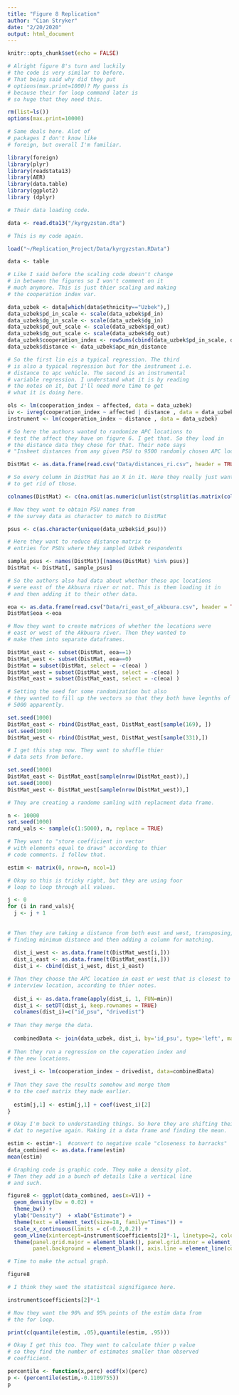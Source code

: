 ```yaml
---
title: "Figure 8 Replication"
author: "Cian Stryker"
date: "2/20/2020"
output: html_document
---
```


```r
knitr::opts_chunk$set(echo = FALSE)

# Alright figure 8's turn and luckily
# the code is very similar to before. 
# That being said why did they put
# options(max.print=1000)? My guess is
# because their for loop command later is
# so huge that they need this. 

rm(list=ls())
options(max.print=10000)

# Same deals here. Alot of 
# packages I don't know like 
# foreign, but overall I'm familiar.

library(foreign)
library(plyr)
library(readstata13)
library(AER)
library(data.table)
library(ggplot2)
library (dplyr)
```

```r

# Their data loading code. 

data <- read.dta13("/kyrgyzstan.dta")

```


```r

# This is my code again. 

load("~/Replication_Project/Data/kyrgyzstan.RData")

data <- table
```

```r

# Like I said before the scaling code doesn't change
# in between the figures so I won't comment on it 
# much anymore. This is just thier scaling and making
# the cooperation index var.

data_uzbek <- data[which(data$ethnicity=="Uzbek"),]
data_uzbek$pd_in_scale <- scale(data_uzbek$pd_in)
data_uzbek$dg_in_scale <- scale(data_uzbek$dg_in)
data_uzbek$pd_out_scale <- scale(data_uzbek$pd_out)
data_uzbek$dg_out_scale <- scale(data_uzbek$dg_out)
data_uzbek$cooperation_index <- rowSums(cbind(data_uzbek$pd_in_scale, data_uzbek$dg_in_scale, data_uzbek$pd_out_scale, data_uzbek$dg_out_scale), na.rm=T)/4
data_uzbek$distance <- data_uzbek$apc_min_distance
```


```r

# So the first lin eis a typical regression. The third
# is also a typical regression but for the instrument i.e.
# distance to apc vehicle. The second is an instrumental 
# variable regression. I understand what it is by reading
# the notes on it, but I'll need more time to get
# what it is doing here. 

ols <- lm(cooperation_index ~ affected, data = data_uzbek)
iv <- ivreg(cooperation_index ~ affected | distance , data = data_uzbek)
instrument <- lm(cooperation_index ~ distance , data = data_uzbek)
```



```r

# So here the authors wanted to randomize APC locations to 
# test the affect they have on figure 6. I get that. So they load in 
# the distance data they chose for that. Their note says 
# "Insheet distances from any given PSU to 9500 randomly chosen APC locations"

DistMat <- as.data.frame(read.csv("Data/distances_ri.csv", header = TRUE, sep =","))[-1]

# So every column in DistMat has an X in it. Here they really just want
# to get rid of those. 

colnames(DistMat) <- c(na.omit(as.numeric(unlist(strsplit(as.matrix(colnames(DistMat)), "X"))))) 

# Now they want to obtain PSU names from 
# the survey data as character to match to DistMat

psus <- c(as.character(unique(data_uzbek$id_psu)))

# Here they want to reduce distance matrix to 
# entries for PSUs where they sampled Uzbek respondents

sample_psus <- names(DistMat)[(names(DistMat) %in% psus)]
DistMat <- DistMat[, sample_psus]

# So the authors also had data about whether these apc locations
# were east of the Akbuura river or not. This is them loading it in 
# and then adding it to their other data. 

eoa <- as.data.frame(read.csv("Data/ri_east_of_akbuura.csv", header = TRUE))[2]
DistMat$eoa <-eoa

# Now they want to create matrices of whether the locations were
# east or west of the Akbuura river. Then they wanted to 
# make them into separate dataframes. 

DistMat_east <- subset(DistMat, eoa==1)
DistMat_west <- subset(DistMat, eoa==0)
DistMat = subset(DistMat, select = -c(eoa) )
DistMat_west = subset(DistMat_west, select = -c(eoa) )
DistMat_east = subset(DistMat_east, select = -c(eoa) )

# Setting the seed for some randomization but also
# they wanted to fill up the vectors so that they both have legnths of 
# 5000 apparently. 

set.seed(1000)
DistMat_east <- rbind(DistMat_east, DistMat_east[sample(169), ])
set.seed(1000)
DistMat_west <- rbind(DistMat_west, DistMat_west[sample(331),])
```


```r

# I get this step now. They want to shuffle thier
# data sets from before. 

set.seed(1000)
DistMat_east <- DistMat_east[sample(nrow(DistMat_east)),]
set.seed(1000)
DistMat_west <- DistMat_west[sample(nrow(DistMat_west)),]

# They are creating a randome samling with replacment data frame. 

n <- 10000
set.seed(1000)
rand_vals <- sample(c(1:5000), n, replace = TRUE)

# They want to "store coefficient in vector
# with elements equal to draws" according to thier
# code comments. I follow that. 

estim <- matrix(0, nrow=n, ncol=1)
```


```r

# Okay so this is tricky right, but they are using foor
# loop to loop through all values. 

j <- 0
for (i in rand_vals){
  j <- j + 1
  
   
# Then they are taking a distance from both east and west, transposing,
# finding minimum distance and then adding a column for matching. 
  
  dist_i_west <- as.data.frame(t(DistMat_west[i,]))
  dist_i_east <- as.data.frame(t(DistMat_east[i,]))
  dist_i <- cbind(dist_i_west, dist_i_east)

# Then they choose the APC location in east or west that is closest to thier
# interview location, according to thier notes. 
  
  dist_i <- as.data.frame(apply(dist_i, 1, FUN=min))
  dist_i <- setDT(dist_i, keep.rownames = TRUE)
  colnames(dist_i)=c("id_psu", "drivedist")
  
# Then they merge the data. 
  
  combinedData <- join(data_uzbek, dist_i, by='id_psu', type='left', match='all')
  
# Then they run a regression on the coperation index and 
# the new locations. 
  
  ivest_i <- lm(cooperation_index ~ drivedist, data=combinedData)  
  
# Then they save the results somehow and merge them 
# to the coef matrix they made earlier. 
  
  estim[j,1] <- estim[j,1] + coef(ivest_i)[2] 
}

```

```r

# Okay I'm back to understanding things. So here they are shifting their
# dat to negative again. Making it a data frame and finding the mean. 

estim <- estim*-1  #convert to negative scale "closeness to barracks"
data_combined <- as.data.frame(estim)
mean(estim)

# Graphing code is graphic code. They make a density plot. 
# Then they add in a bunch of details like a vertical line
# and such. 

figure8 <- ggplot(data_combined, aes(x=V1)) +  
  geom_density(bw = 0.02) +
  theme_bw() + 
  ylab("Density")  + xlab("Estimate") +     
  theme(text = element_text(size=18, family="Times")) +
  scale_x_continuous(limits = c(-0.2,0.2)) + 
  geom_vline(xintercept=instrument$coefficients[2]*-1, linetype=2, color = "grey") +
  theme(panel.grid.major = element_blank(), panel.grid.minor = element_blank(),
        panel.background = element_blank(), axis.line = element_line(colour = "black"))

```

```r

# Time to make the actual graph. 

figure8
```


```r

# I think they want the statistcal signifigance here.

instrument$coefficients[2]*-1

# Now they want the 90% and 95% points of the estim data from 
# the for loop. 

print(c(quantile(estim, .05),quantile(estim, .95))) 

# Okay I get this too. They want to calculate thier p value 
# so they find the number of estimates smaller than observed
# coefficient. 

percentile <- function(x,perc) ecdf(x)(perc)
p <- (percentile(estim,-0.1109755))
p

```





